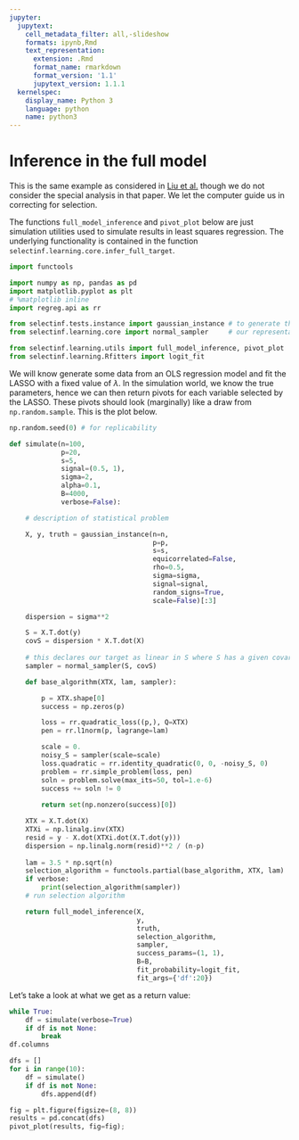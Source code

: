 ```yaml
---
jupyter:
  jupytext:
    cell_metadata_filter: all,-slideshow
    formats: ipynb,Rmd
    text_representation:
      extension: .Rmd
      format_name: rmarkdown
      format_version: '1.1'
      jupytext_version: 1.1.1
  kernelspec:
    display_name: Python 3
    language: python
    name: python3
---
```


# Inference in the full model

This is the same example as considered in [Liu et al.](https://arxiv.org/abs/1801.09037) though we
do not consider the special analysis in that paper. We let the computer
guide us in correcting for selection.

The functions `full_model_inference` and `pivot_plot` below are just simulation utilities
used to simulate results in least squares regression. The underlying functionality
is contained in the function `selectinf.learning.core.infer_full_target`.

```python
import functools

import numpy as np, pandas as pd
import matplotlib.pyplot as plt
# %matplotlib inline
import regreg.api as rr

from selectinf.tests.instance import gaussian_instance # to generate the data
from selectinf.learning.core import normal_sampler     # our representation of the (limiting) Gaussian data

from selectinf.learning.utils import full_model_inference, pivot_plot
from selectinf.learning.Rfitters import logit_fit
```

We will know generate some data from an OLS regression model and fit the LASSO
with a fixed value of $\lambda$. In the simulation world, we know the
true parameters, hence we can then return
pivots for each variable selected by the LASSO. These pivots should look
(marginally) like a draw from `np.random.sample`. This is the plot below.

```python
np.random.seed(0) # for replicability

def simulate(n=100, 
             p=20, 
             s=5, 
             signal=(0.5, 1), 
             sigma=2, 
             alpha=0.1, 
             B=4000,
             verbose=False):

    # description of statistical problem

    X, y, truth = gaussian_instance(n=n,
                                    p=p, 
                                    s=s,
                                    equicorrelated=False,
                                    rho=0.5, 
                                    sigma=sigma,
                                    signal=signal,
                                    random_signs=True,
                                    scale=False)[:3]

    dispersion = sigma**2

    S = X.T.dot(y)
    covS = dispersion * X.T.dot(X)
    
    # this declares our target as linear in S where S has a given covariance
    sampler = normal_sampler(S, covS) 

    def base_algorithm(XTX, lam, sampler):

        p = XTX.shape[0]
        success = np.zeros(p)

        loss = rr.quadratic_loss((p,), Q=XTX)
        pen = rr.l1norm(p, lagrange=lam)

        scale = 0.
        noisy_S = sampler(scale=scale)
        loss.quadratic = rr.identity_quadratic(0, 0, -noisy_S, 0)
        problem = rr.simple_problem(loss, pen)
        soln = problem.solve(max_its=50, tol=1.e-6)
        success += soln != 0
        
        return set(np.nonzero(success)[0])

    XTX = X.T.dot(X)
    XTXi = np.linalg.inv(XTX)
    resid = y - X.dot(XTXi.dot(X.T.dot(y)))
    dispersion = np.linalg.norm(resid)**2 / (n-p)
                         
    lam = 3.5 * np.sqrt(n)
    selection_algorithm = functools.partial(base_algorithm, XTX, lam)
    if verbose:
        print(selection_algorithm(sampler))
    # run selection algorithm

    return full_model_inference(X,
                                y,
                                truth,
                                selection_algorithm,
                                sampler,
                                success_params=(1, 1),
                                B=B,
                                fit_probability=logit_fit,
                                fit_args={'df':20})
```

Let's take a look at what we get as a return value:

```python
while True:
    df = simulate(verbose=True)
    if df is not None:
        break
df.columns
```

```python
dfs = []
for i in range(10):
    df = simulate()
    if df is not None:
        dfs.append(df)
```

```python
fig = plt.figure(figsize=(8, 8))
results = pd.concat(dfs)
pivot_plot(results, fig=fig);
```

```python

```

